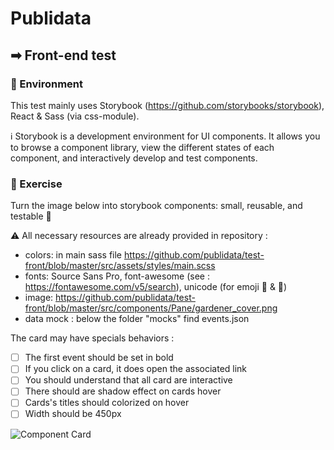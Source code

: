 <!---Button.stories.mdx --->



<Meta title="Exercise/Instructions" />

# Publidata
## ➡ Front-end test

### 🌳 Environment

This test mainly uses Storybook (https://github.com/storybooks/storybook), React & Sass (via css-module).

ℹ Storybook is a development environment for UI components. It allows you to browse a component library, view the different states of each component, and interactively develop and test components.

### 💪 Exercise

Turn the image below into storybook components: small, reusable, and testable 🐒

:warning: All necessary resources are already provided in repository :

- colors: in main sass file https://github.com/publidata/test-front/blob/master/src/assets/styles/main.scss
- fonts: Source Sans Pro, font-awesome (see : https://fontawesome.com/v5/search), unicode (for emoji 🐝 & 🙆)
- image: https://github.com/publidata/test-front/blob/master/src/components/Pane/gardener_cover.png
- data mock : below the folder "mocks" find events.json

The card may have specials behaviors :

- [ ] The first event should be set in bold
- [ ] If you click on a card, it does open the associated link
- [ ] You should understand that all card are interactive
- [ ] There should are shadow effect on cards hover
- [ ] Cards's titles should colorized on hover
- [ ] Width should be 450px

![Component Card](https://s3-eu-west-1.amazonaws.com/publidata-prod/resources/sample.png "Component Card")

